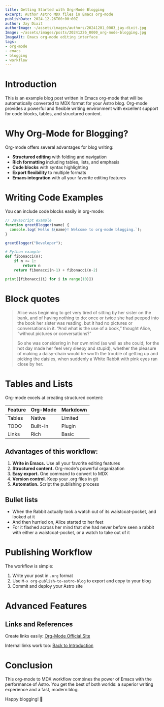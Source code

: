 ```yaml
---
title: Getting Started with Org-Mode Blogging
excerpt: Author Astro MDX files in Emacs org-mode
publishDate: 2024-12-26T00:00:00Z
author: Jay Dixit
authorImage: ~/assets/images/authors/20241201_0003_jay-dixit.jpg
Image: ~/assets/images/posts/20241226_0000_org-mode-blogging.jpg
ImageAlt: Emacs org-mode editing interface
tags:
- org-mode
- emacs
- blogging
- workflow
---
```




# Introduction

This is an example blog post written in Emacs org-mode that will be automatically converted to MDX format for your Astro blog. Org-mode provides a powerful and flexible writing environment with excellent support for code blocks, tables, and structured content.


# Why Org-Mode for Blogging?

Org-mode offers several advantages for blog writing:

-   **Structured editing** with folding and navigation
-   **Rich formatting** including tables, lists, and emphasis
-   **Code blocks** with syntax highlighting
-   **Export flexibility** to multiple formats
-   **Emacs integration** with all your favorite editing features


# Writing Code Examples

You can include code blocks easily in org-mode:

```javascript
// JavaScript example
function greetBlogger(name) {
  console.log(`Hello ${name}! Welcome to org-mode blogging.`);
}

greetBlogger("Developer");
```

```python
# Python example
def fibonacci(n):
    if n <= 1:
        return n
    return fibonacci(n-1) + fibonacci(n-2)

print([fibonacci(i) for i in range(10)])
```


# Block quotes

> Alice was beginning to get very tired of sitting by her sister on the bank, and of having nothing to do: once or twice she had peeped into the book her sister was reading, but it had no pictures or conversations in it. &ldquo;And what is the use of a book,&rdquo; thought Alice, &ldquo;without pictures or conversations?&rdquo;
> 
> So she was considering in her own mind (as well as she could, for the hot day made her feel very sleepy and stupid), whether the pleasure of making a daisy-chain would be worth the trouble of getting up and picking the daisies, when suddenly a White Rabbit with pink eyes ran close by her.


# Tables and Lists

Org-mode excels at creating structured content:

<table>


<colgroup>
<col  class="org-left">

<col  class="org-left">

<col  class="org-left">
</colgroup>
<thead>
<tr>
<th scope="col" class="org-left">Feature</th>
<th scope="col" class="org-left">Org-Mode</th>
<th scope="col" class="org-left">Markdown</th>
</tr>
</thead>
<tbody>
<tr>
<td class="org-left">Tables</td>
<td class="org-left">Native</td>
<td class="org-left">Limited</td>
</tr>

<tr>
<td class="org-left">TODO</td>
<td class="org-left">Built-in</td>
<td class="org-left">Plugin</td>
</tr>

<tr>
<td class="org-left">Links</td>
<td class="org-left">Rich</td>
<td class="org-left">Basic</td>
</tr>
</tbody>
</table>


## Advantages of this workflow:

1.  **Write in Emacs.** Use all your favorite editing features
2.  **Structured content.** Org-mode&rsquo;s powerful organization
3.  **Easy export.** One command to convert to MDX
4.  **Version control.** Keep your .org files in git
5.  **Automation.** Script the publishing process


## Bullet lists

-   When the Rabbit actually took a watch out of its waistcoat-pocket, and looked at it
-   And then hurried on, Alice started to her feet
-   For it flashed across her mind that she had never before seen a rabbit with either a waistcoat-pocket, or a watch to take out of it


# Publishing Workflow

The workflow is simple:

1.  Write your post in `.org` format
2.  Use `M-x org-publish-to-astro-blog` to export and copy to your blog
3.  Commit and deploy your Astro site


# Advanced Features


## Links and References

Create links easily: [Org-Mode Official Site](https://orgmode.org)

Internal links work too: [Back to Introduction](#org48913a0)


# Conclusion

This org-mode to MDX workflow combines the power of Emacs with the performance of Astro. You get the best of both worlds: a superior writing experience and a fast, modern blog.

Happy blogging! 🚀

